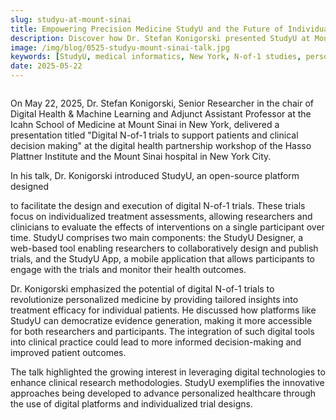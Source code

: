```yaml
---
slug: studyu-at-mount-sinai
title: Empowering Precision Medicine StudyU and the Future of Individualized Care
description: Discover how Dr. Stefan Konigorski presented StudyU at Mount Sinai, showcasing its potential to transform clinical care through personalized, digital N-of-1 trials.
image: /img/blog/0525-studyu-mount-sinai-talk.jpg
keywords: [StudyU, medical informatics, New York, N-of-1 studies, personalized medicine, digital health, mount sinai, clinical care]
date: 2025-05-22
---
```



<CaptionWrapper caption="">
<Image img={studyu_mount_sinai} />
</CaptionWrapper>

On May 22, 2025, Dr. Stefan Konigorski, Senior Researcher in the chair of Digital Health & Machine
Learning and Adjunct Assistant Professor at the Icahn School of Medicine at Mount Sinai in New
York, delivered a presentation titled "Digital N-of-1 trials to support patients and clinical
decision making" at the digital health partnership workshop of the Hasso Plattner Institute and the
Mount Sinai hospital in New York City.
<!-- truncate --> In his talk, Dr. Konigorski introduced StudyU, an open-source platform designed
to facilitate the design and execution of digital N-of-1 trials. These trials focus on
individualized treatment assessments, allowing researchers and clinicians to evaluate the effects
of interventions on a single participant over time.
StudyU comprises two main components: the StudyU Designer, a web-based tool enabling researchers
to collaboratively design and publish trials, and the StudyU App, a mobile application that
allows participants to engage with the trials and monitor their health outcomes.

Dr. Konigorski emphasized the potential of digital N-of-1 trials to revolutionize personalized
medicine by providing tailored insights into treatment efficacy for individual patients. He
discussed how platforms like StudyU can democratize evidence generation, making it more accessible
for both researchers and participants. The integration of such digital tools into clinical practice
could lead to more informed decision-making and improved patient outcomes.

The talk highlighted the growing interest in leveraging digital technologies to enhance clinical
research methodologies. StudyU exemplifies the innovative approaches being developed to advance
personalized healthcare through the use of digital platforms and individualized trial designs.
